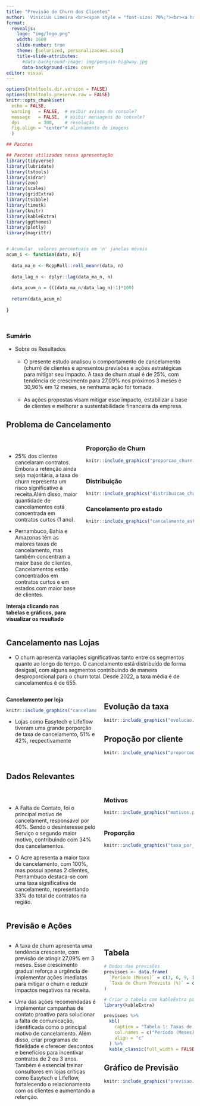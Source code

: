 ---
title: "Previsão de Churn dos Clientes"
author: 'Vinicius Limeira <br><span style = "font-size: 70%;"><br><a href="https://github.com/dteconometrics">`r fontawesome::fa("github", fill = "#282f6b")`</a>&nbsp; <a href="https://www.linkedin.com/in/vinicius-limeira-565117180/">`r fontawesome::fa("linkedin", fill = "#282f6b")`</a>&nbsp; <a href="mailto:vinicius.valenca75@gmail.com">`r fontawesome::fa("envelope", fill = "#282f6b")`</a>&nbsp; <a href="https://quarto.org/">`r fontawesome::fa("home", fill = "#282f6b")`</a></span>'
format: 
  revealjs:
    logo: "img/logo.png"
    width: 1600
    slide-number: true
    theme: [solarized, personalizacoes.scss]
    title-slide-attributes:
      #data-background-image: img/penguin-highway.jpg
      data-background-size: cover  
editor: visual
---

```{r setup, include=FALSE}
options(htmltools.dir.version = FALSE)
options(htmltools.preserve.raw = FALSE)
knitr::opts_chunk$set(
  echo = FALSE,
  warning   = FALSE,  # exibir avisos do console?
  message   = FALSE,  # exibir mensagens do console?
  dpi       = 300,    # resolução
  fig.align = "center"# alinhamento de imagens
  )


```

```{r utils}
## Pacotes 

## Pacotes utilizados nessa apresentação
library(tidyverse)
library(lubridate)
library(tstools)
library(sidrar)
library(zoo)
library(scales)
library(gridExtra)
library(tsibble)
library(timetk)
library(knitr)
library(kableExtra)
library(ggthemes)
library(plotly)
library(magrittr)


# Acumular  valores percentuais em 'n' janelas móveis
acum_i <- function(data, n){
  
  data_ma_n <- RcppRoll::roll_meanr(data, n)
  
  data_lag_n <- dplyr::lag(data_ma_n, n)
  
  data_acum_n = (((data_ma_n/data_lag_n)-1)*100)
  
  return(data_acum_n)
  
}




```


### Sumário {.smaller}

-   Sobre os Resultados<br><br>
    -   O presente estudo analisou o comportamento de cancelamento (churn) de clientes e apresentou previsões e          ações estratégicas para mitigar seu impacto. A taxa de churn atual é de 25\%, com tendência de                   crescimento para 27,09\% nos próximos 3 meses e 30,96\% em 12 meses, se nenhuma ação for tomada. <br><br>
    - As ações propostas visam mitigar esse impacto, estabilizar a base de clientes e melhorar a sustentabilidade       financeira da empresa.

## **Problema de Cancelamento** {.smaller}

:::::: columns
::: {.column width="40%"}
<br>

- 25\% dos clientes cancelaram contratos. Embora a retenção ainda seja majoritária, a taxa de churn representa um risco significativo à receita.Além disso, maior quantidade de cancelamentos está concentrada em contratos curtos (1 ano).

- Pernambuco, Bahia e Amazonas têm as maiores taxas de cancelamento, mas também concentram a maior base de clientes, Cancelamentos estão concentrados em contratos curtos e em estados com maior base de clientes.

::: {.callout-note}
 
**Interaja clicando nas tabelas e gráficos, para visualizar os resultado**

:::

:::



:::: {.column width="60%"}
::: panel-tabset

### Proporção de Churn

```{r, echo=F, eval=T, results='markup', fig.width=8, fig.height=4, fig.align='center', out.width="1\\linewidth", warning=FALSE, message=FALSE, size='tiny'}

knitr::include_graphics("proporcao_churn.png")



```


### Distribuição 

```{r, echo=F, eval=T, results='markup', fig.width=8, fig.height=4, fig.align='center', out.width="1\\linewidth", warning=FALSE, message=FALSE, size='tiny'}

knitr::include_graphics("distribuicao_churn.png")

```

### Cancelamento pro estado

```{r, echo=F, eval=T, results='asis', fig.width=10, fig.height=8, fig.align='center', out.width="1\\linewidth", warning=FALSE, message=FALSE, size='tiny'}


knitr::include_graphics("cancelamento_estado.png")

```
:::
::::
::::::

## Cancelamento nas Lojas {.smaller}

- O churn apresenta variações significativas tanto entre os segmentos quanto ao longo do tempo. O cancelamento está distribuído de forma desigual, com alguns segmentos contribuindo de maneira desproporcional para o churn total. Desde 2022, a taxa média é de cancelamentos é de 655. 

:::::: columns
::: {.column width="50%"}
**Cancelamento por loja**

```{r, echo=F, eval=T, results='markup', fig.width=15, fig.height=6, fig.align='center', out.width="1\\linewidth", warning=FALSE, message=FALSE, size='tiny'}


knitr::include_graphics("cancelamento_por_loja.png")
```

- Lojas como Easytech e Lifeflow tiveram uma grande porporção de taxa de cancelamento, 51\% e 42\%, recpectivamente 
:::

:::: {.column width="50%"}
::: panel-tabset

## Evolução da taxa 

```{r, echo=F, eval=T, results='markup', fig.width=15, fig.height=6, fig.align='center', out.width="1\\linewidth", warning=FALSE, message=FALSE, size='tiny'}

knitr::include_graphics("evolucao.png")

```

## Propoção por cliente

```{r, echo=F, eval=T, results='markup', fig.width=15, fig.height=6, fig.align='center', out.width="1\\linewidth", warning=FALSE, message=FALSE, size='tiny'}

knitr::include_graphics("proporcao.png")

```
:::
::::
::::::

## **Dados Relevantes** {.smaller}

:::::: columns
::: {.column width="50%"}
<br>

- A Falta de Contato, foi o principal motivo de cancelament, responsável por 40\%. Sendo 
o desinteresse pelo Serviço o segundo maior motivo, contribuindo com 34\% dos cancelamentos.

- O Acre apresenta a maior taxa de cancelamento, com 100\%, mas possui apenas 2 clientes, Pernambuco destaca-se com uma taxa significativa de cancelamento, representando 33\% do total de contratos na região.
:::

:::: {.column width="50%"}
::: panel-tabset
### Motivos

```{r, echo=F, eval=T, results='markup', fig.width=8, fig.height=4, fig.align='center', out.width="1\\linewidth", warning=FALSE, message=FALSE, size='tiny'}

knitr::include_graphics("motivos.png")



```

### Proporção 

```{r, echo=F, eval=T, results='markup', fig.width=8, fig.height=4, fig.align='center', out.width="1\\linewidth", warning=FALSE, message=FALSE, size='tiny'}

knitr::include_graphics("taxa_por_estado.png")

```

:::
::::
::::::

## Previsão e Ações {.smaller}


:::::: columns
::: {.column width="50%"}

- A taxa de churn apresenta uma tendência crescente, com previsão de atingir 27,09% em 3 meses. Esse crescimento gradual reforça a urgência de implementar ações imediatas para mitigar o churn e reduzir impactos negativos na receita.

- Uma das ações recomendadas é implementar campanhas de contato proativo para solucionar a falta de comunicação, identificada como o principal motivo de cancelamento. Além disso, criar programas de fidelidade e oferecer descontos e benefícios para incentivar contratos de 2 ou 3 anos. Também é essencial treinar consultores em lojas críticas como Easytech e Lifeflow, fortalecendo o relacionamento com os clientes e aumentando a retenção.


:::

:::: {.column width="50%"}
::: panel-tabset

## Tabela

```{r, echo=F, eval=T, results='markup', fig.width=8, fig.height=4, fig.align='center', out.width="1\\linewidth", warning=FALSE, message=FALSE, size='tiny'}
# Dados das previsões
previsoes <- data.frame(
  `Período (Meses)` = c(3, 6, 9, 12),
  `Taxa de Churn Prevista (%)` = c(27.09, 28.38, 29.67, 30.96)
)

# Criar a tabela com kableExtra para formatação bonita
library(kableExtra)

previsoes %>%
  kbl(
    caption = "Tabela 1: Taxas de churn previstas para os próximos meses",
    col.names = c("Período (Meses)", "Taxa de Churn Prevista (%)"),
    align = "c"
  ) %>%
  kable_classic(full_width = FALSE, html_font = "Arial")

```


## Gráfico de Previsão

```{r, echo=F, eval=T, results='markup', fig.width=8, fig.height=4, fig.align='center', out.width="1\\linewidth", warning=FALSE, message=FALSE, size='tiny'}

knitr::include_graphics("previsao.png")


```


:::
::::
::::::

